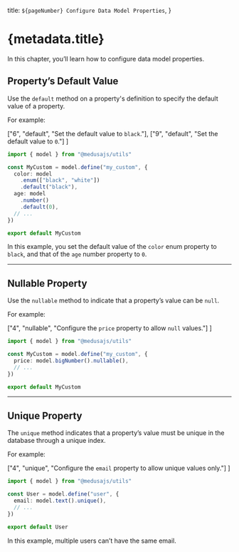   title: `${pageNumber} Configure Data Model Properties`,
}

# {metadata.title}

In this chapter, you’ll learn how to configure data model properties.

## Property’s Default Value

Use the `default` method on a property's definition to specify the default value of a property.

For example:

  ["6", "default", "Set the default value to `black`."],
  ["9", "default", "Set the default value to `0`."]
]

```ts highlights={defaultHighlights}
import { model } from "@medusajs/utils"

const MyCustom = model.define("my_custom", {
  color: model
    .enum(["black", "white"])
    .default("black"),
  age: model
    .number()
    .default(0),
  // ...
})

export default MyCustom
```

In this example, you set the default value of the `color` enum property to `black`, and that of the `age` number property to `0`.

---

## Nullable Property

Use the `nullable` method to indicate that a property’s value can be `null`.

For example:

  ["4", "nullable", "Configure the `price` property to allow `null` values."]
]

```ts highlights={nullableHighlights}
import { model } from "@medusajs/utils"

const MyCustom = model.define("my_custom", {
  price: model.bigNumber().nullable(),
  // ...
})

export default MyCustom
```

---

## Unique Property

The `unique` method indicates that a property’s value must be unique in the database through a unique index.

For example:

  ["4", "unique", "Configure the `email` property to allow unique values only."]
]

```ts highlights={uniqueHighlights}
import { model } from "@medusajs/utils"

const User = model.define("user", {
  email: model.text().unique(),
  // ...
})

export default User
```

In this example, multiple users can’t have the same email.
